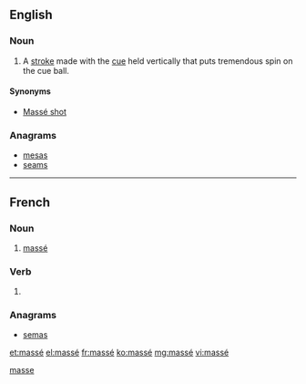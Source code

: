 {{also|masse|Masse|Maße|mäße}}
==English==

===Noun===
{{en-noun}}

# {{context|billiards}} A [[stroke]] made with the [[cue]] held vertically that puts tremendous spin on the cue ball.

====Synonyms====
* [[Massé shot]]

===Anagrams===
* [[mesas#English|mesas]]
* [[seams#English|seams]]

[[Category:English terms spelled with É|masse]]

----

==French==

===Noun===
{{fr-noun|m|sort=masse}}

# {{context|billiards|lang=fr}} [[massé#English|massé]]

===Verb===
{{fr-past participle|sort=masse}}

# {{past participle of|masser|lang=fr|sort=masse}}

===Anagrams===
* [[semas#French|semas]]

[[et:massé]]
[[el:massé]]
[[fr:massé]]
[[ko:massé]]
[[mg:massé]]
[[vi:massé]]
